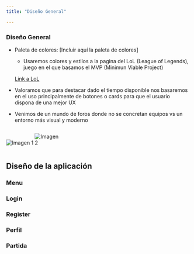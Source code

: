 ```yaml
---
title: "Diseño General"

---
```


### Diseño General
- Paleta de colores: [Incluir aquí la paleta de colores]
    - Usaremos colores y estilos a la pagina del LoL (League of Legends), juego en el que basamos el MVP (Minimun Viable Project)
    
    [Link a LoL](https://www.leagueoflegends.com/es-es/)

- Valoramos que para destacar dado el tiempo disponible nos basaremos en el uso principalmente de botones o cards para que el usuario dispona de una mejor UX

- Venimos de un mundo de foros donde no se concretan equipos vs un entorno más visual y moderno

<div style="display: flex; flex-wrap: wrap;">
  <img src="../img/Design/ForoLoL.png" alt="Imagen 1" style="flex: 50%; max-width: 49%;">
  <img src="../img/DesignForoLoL.png" alt="Imagen 2" style="flex: 50%; max-width: 49%;">
</div>

## Diseño de la aplicación 
<!-- Explicar el diseño -->
### Menu

### Login

### Register

### Perfil

### Partida